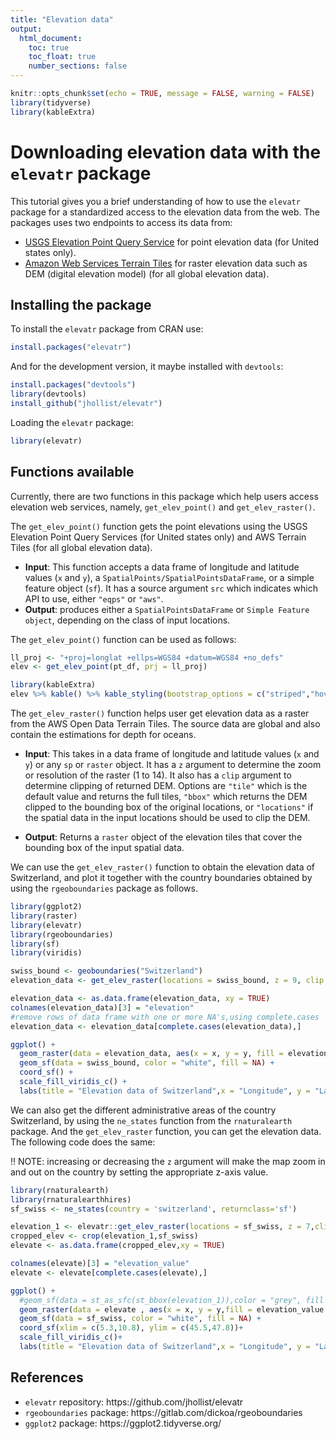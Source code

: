 ```yaml
---
title: "Elevation data"
output:
  html_document:
    toc: true
    toc_float: true
    number_sections: false
---
```


```r
knitr::opts_chunk$set(echo = TRUE, message = FALSE, warning = FALSE)
library(tidyverse)
library(kableExtra)
```

# Downloading elevation data with the `elevatr` package

This tutorial gives you a brief understanding of how to use the `elevatr` package for a standardized access to the elevation data from the web. 
The packages uses two endpoints to access its data from:

- [USGS Elevation Point Query Service](https://ned.usgs.gov/epqs/) for point elevation data (for United states only).
- [Amazon Web Services Terrain Tiles](https://registry.opendata.aws/terrain-tiles/) for raster elevation data such as DEM (digital elevation model) (for all global elevation data).

## Installing the package

To install the `elevatr` package from CRAN use:

```r
install.packages("elevatr")
```

And for the development version, it maybe installed with `devtools`:

```r
install.packages("devtools")
library(devtools)
install_github("jhollist/elevatr")
```

Loading the `elevatr` package:

```r
library(elevatr)
```

<!--
## Datasets available 

The package has three different data sets already within it, they are namely **lake**, **pt_df**, **sp_big** , all of which are .rda files. It can be accessed by using the code `elevatr`, from which you can work with any of the above data sets and these can be saved into the working environment by assigning it to an object for further analysis and visualisation. 

You can also use other packages or own downloaded data set for showing elevation of a certain area.   


```r
elevatr::lake #SpatialPolygons Dataframe of lake Sunapee
elevatr::pt_df #small data frame of x & y locations
elevatr::sp_big #SpatialPoints of random points
```
-->

## Functions available

Currently, there are two functions in this package which help users access elevation web services, namely, `get_elev_point()` and `get_elev_raster()`.

The `get_elev_point()` function gets the point elevations using the USGS Elevation Point Query Services (for United states only) and AWS Terrain Tiles (for all global elevation data). 
  
- **Input**: This function accepts a data frame of longitude and latitude values (`x` and `y`), a `SpatialPoints/SpatialPointsDataFrame`, or a simple feature object (`sf`). It has a source argument `src` which indicates which API to use, either `"eqps"` or `"aws"`.  
- **Output**: produces either a `SpatialPointsDataFrame` or `Simple Feature object`, depending on the class of input locations.
  
The `get_elev_point()` function can be used as follows:


```r
ll_proj <- "+proj=longlat +ellps=WGS84 +datum=WGS84 +no_defs"
elev <- get_elev_point(pt_df, prj = ll_proj)

library(kableExtra)
elev %>% kable() %>% kable_styling(bootstrap_options = c("striped","hover"))
```

  
The `get_elev_raster()` function helps user get elevation data as a raster from the AWS Open Data Terrain Tiles. 
The source data are global and also contain the estimations for depth for oceans.

- **Input**: This takes in a data frame of longitude and latitude values (`x` and `y`) or any `sp` or `raster` object.
It has a `z` argument to determine the zoom or resolution of the raster (1 to 14).
It also has a `clip` argument to determine clipping of returned DEM. Options are `"tile"` which is the default value and returns the full tiles, `"bbox"` which returns the DEM clipped to the bounding box of the original locations, or `"locations"` if the spatial data in the input locations should be used to clip the DEM.

- **Output**: Returns a `raster` object of the elevation tiles that cover the bounding box of the input spatial data.


<!--
- When this function is used an additional column will be added to the data slot of a `SpatialPointsDataFrame` called **elevation**.

- To access data from the services you will need to set the argument `src` = `eqps`
-->

We can use the `get_elev_raster()` function to obtain the elevation data of Switzerland, and plot it together with the country boundaries obtained by using the `rgeoboundaries` package as follows. 


```r
library(ggplot2)
library(raster)
library(elevatr)
library(rgeoboundaries)
library(sf)
library(viridis)

swiss_bound <- geoboundaries("Switzerland")
elevation_data <- get_elev_raster(locations = swiss_bound, z = 9, clip = "locations") 

elevation_data <- as.data.frame(elevation_data, xy = TRUE)
colnames(elevation_data)[3] = "elevation"
#remove rows of data frame with one or more NA's,using complete.cases
elevation_data <- elevation_data[complete.cases(elevation_data),] 

ggplot() +
  geom_raster(data = elevation_data, aes(x = x, y = y, fill = elevation)) +
  geom_sf(data = swiss_bound, color = "white", fill = NA) +
  coord_sf() +
  scale_fill_viridis_c() +
  labs(title = "Elevation data of Switzerland",x = "Longitude", y = "Latitude", fill = "Elevation level(meters)")
```




We can also get the different administrative areas of the country Switzerland, by using the `ne_states` function from the `rnaturalearth` package. And the `get_elev_raster` function, you can get the elevation data. The following code does the same:

!! NOTE: increasing or decreasing the `z` argument will make the map zoom in and out on the country by setting the appropriate z-axis value.

```r
library(rnaturalearth)
library(rnaturalearthhires)
sf_swiss <- ne_states(country = 'switzerland', returnclass='sf')

elevation_1 <- elevatr::get_elev_raster(locations = sf_swiss, z = 7,clip = "locations")
cropped_elev <- crop(elevation_1,sf_swiss)
elevate <- as.data.frame(cropped_elev,xy = TRUE)

colnames(elevate)[3] = "elevation_value"
elevate <- elevate[complete.cases(elevate),]

ggplot() +
  #geom_sf(data = st_as_sfc(st_bbox(elevation_1)),color = "grey", fill = "grey",alpha = 0.05) +
  geom_raster(data = elevate , aes(x = x, y = y,fill = elevation_value )) +
  geom_sf(data = sf_swiss, color = "white", fill = NA) +
  coord_sf(xlim = c(5.3,10.8), ylim = c(45.5,47.8))+
  scale_fill_viridis_c()+
  labs(title = "Elevation data of Switzerland",x = "Longitude", y = "Latitude", fill = "Elevation level(meters)")
```

<!--

We can also use boundary boxes for the visualisation of the elevation and can be done as thus:


```r
df <- data.frame(x = sp::bbox(lake)[1,1],
           sp::bbox(lake)[1,2],
           y = sp::bbox(lake)[2,1],
           sp::bbox(lake)[2,2])
x <- get_elev_raster(locations = df,prj = sp::proj4string(lake),z = 10)

x <- get_elev_raster(lake, z = 12)
x <- get_elev_raster(lake,src = "aws",z = 12,expand = 1300)

plot(x)
```

-->


## References

- `elevatr` repository: https://github.com/jhollist/elevatr
- `rgeoboundaries` package: https://gitlab.com/dickoa/rgeoboundaries
- `ggplot2` package: https://ggplot2.tidyverse.org/
